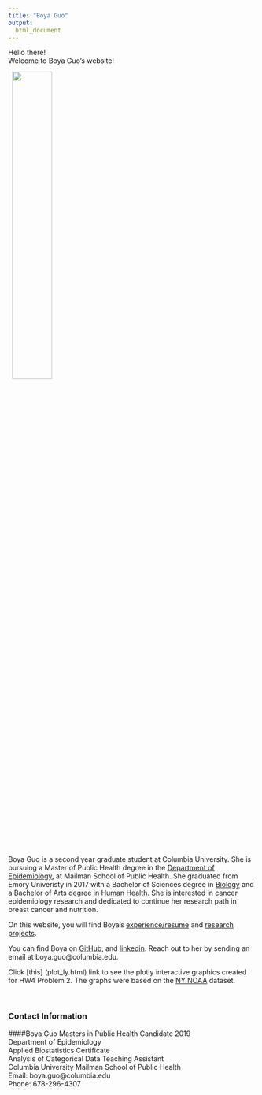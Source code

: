 ```yaml
---
title: "Boya Guo"
output: 
  html_document
---
```


Hello there! \
Welcome to Boya Guo's website!

\  
<img src="images/profile_picture.jpg" style="width:40%"> <br> 
\ 
  
Boya Guo is a second year graduate student at Columbia University. She is pursuing a Master of Public Health degree in the [Department of Epidemiology](https://www.mailman.columbia.edu/become-student/departments/epidemiology), at Mailman School of Public Health. She graduated from Emory Univeristy in 2017 with a Bachelor of Sciences degree in [Biology](http://www.biology.emory.edu/) and a Bachelor of Arts degree in [Human Health](http://s165322.gridserver.com/wordpress/curriculum/human-health-major/). She is interested in cancer epidemiology research and dedicated to continue her research path in breast cancer and nutrition.

On this website, you will find Boya's [experience/resume](about.html) and [research projects](research.html). 

You can find Boya on [GitHub](https://github.com/boyaguo), and [linkedin](https://www.linkedin.com/in/boyaguo/). Reach out to her by sending an email at boya.guo@columbia.edu.

Click [this] (plot_ly.html) link to see the plotly interactive graphics created for HW4 Problem 2. The graphs were based on the [NY NOAA](http://p8105.com/dataset_noaa.html)  dataset. 

\   

### Contact Information 
####Boya Guo
Masters in Public Health Candidate 2019\
Department of Epidemiology\
Applied Biostatistics Certificate\
Analysis of Categorical Data Teaching Assistant\
Columbia University Mailman School of Public Health\
Email: boya.guo@columbia.edu\
Phone: 678-296-4307\



